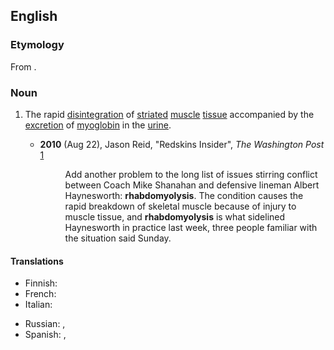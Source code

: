 ==English==
{{was wotd|2010|August|31}}
{{wikipedia}}

===Etymology===
From {{confix|en|rhabdo|myo-|lysis}}.

===Noun===
{{en-noun|~|rhabdomyolyses}}

# {{lb|en|medicine}} The rapid [[disintegration]] of [[striated]] [[muscle]] [[tissue]] accompanied by the [[excretion]] of [[myoglobin]] in the [[urine]].
#* '''2010''' (Aug 22), Jason Reid, "Redskins Insider", ''The Washington Post'' [http://voices.washingtonpost.com/redskinsinsider/albert-haynesworth/rhabdomyolysis-sidelined-hayne.html]
#*: Add another problem to the long list of issues stirring conflict between Coach Mike Shanahan and defensive lineman Albert Haynesworth: '''rhabdomyolysis'''. The condition causes the rapid breakdown of skeletal muscle because of injury to muscle tissue, and '''rhabdomyolysis''' is what sidelined Haynesworth in practice last week, three people familiar with the situation said Sunday.

====Translations====
{{trans-top|the rapid disintegration of striated muscle tissue accompanied by the excretion of myoglobin in the urine}}
* Finnish: {{t|fi|rabdomyolyysi}}
* French: {{t+|fr|rhabdomyolyse}}
* Italian: {{t+|it|rabdomiolisi|f}}
{{trans-mid}}
* Russian: {{t+|ru|рабдомиолиз}}, {{t|ru|о́стрый некроз скелетных мышц}}
* Spanish: {{t|es|rabdomiolisis|f}}, {{t|es|rabdomiólisis|f}}
{{trans-bottom}}